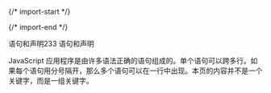
{/* import-start */}
  
{/* import-end */}
   
<STitle>
语句和声明233
</STitle>

<SH level="1" id="h-6kt5yl5zkm5aow5pio">
语句和声明
</SH>


JavaScript 应用程序是由许多语法正确的语句组成的。单个语句可以跨多行。如果每个语句用分号隔开，那么多个语句可以在一行中出现。本页的内容并不是一个关键字，而是一组关键字。
